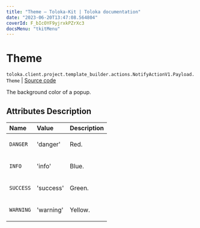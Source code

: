 ```yaml
---
title: "Theme — Toloka-Kit | Toloka documentation"
date: "2023-06-20T13:47:08.564804"
coverId: F_bIcOYF9yjrxkPZrXc3
docsMenu: "tkitMenu"
---
```


# Theme

`toloka.client.project.template_builder.actions.NotifyActionV1.Payload.Theme` | [Source code](https://github.com/Toloka/toloka-kit/blob/v1.2.0/src/client/project/template_builder/actions.py#L64)

The background color of a popup.

## Attributes Description

| Name | Value | Description |
| :------| :-----------| :----------| 
`DANGER`|'danger'|<p>Red.</p>
`INFO`|'info'|<p>Blue.</p>
`SUCCESS`|'success'|<p>Green.</p>
`WARNING`|'warning'|<p>Yellow.</p>